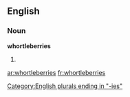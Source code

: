 ==English==

===Noun===
'''whortleberries'''

# {{plural of|[[whortleberry]]}}

[[Category:English plurals ending in "-ies"]]

[[ar:whortleberries]]
[[fr:whortleberries]]